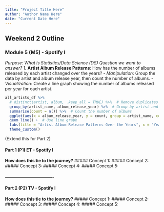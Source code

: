 ```yaml
---
title: "Project Title Here"
author: "Author Name Here"
date: "Current Date Here"
---
```




## Weekend 2 Outline





### **Module 5 (M5) - Spotify I**

*Purpose: What is Statistics/Data Science (DS) Question we want to answer?*
1. **Artist Album Release Patterns**: How has the number of albums released by each artist changed over the years?
- *Manipulation*: Group the data by artist and album release year, then count the number of albums.
- *Visualization*: Create a line graph showing the number of albums released per year for each artist.

```r
all_artists_df %>% 
  # distinct(artist, album, .keep_all = TRUE) %>%  # Remove duplicates based on artist and album
  group_by(artist_name, album_release_year) %>%  # Group by artist and album year
  summarise(count = n()) %>%  # Count the number of albums
  ggplot(aes(x = album_release_year, y = count, group = artist_name, color = artist_name)) +  # Plot album_year on x-axis and count on y-axis, group and color by artist
  geom_line() +  # Use line graph
  labs(title = "Artist Album Release Patterns Over the Years", x = "Year", y = "Number of Albums") +  # Add labels
  theme_custom()
```


(Extend this for Part 2)



#### **Part 1 (P1)** ET - Spotify I
**How does this tie to the journey?**
##### Concept 1:
##### Concept 2:
##### Concept 3:
##### Concept 4:
##### Concept 5:

#### ----------------------------------

#### **Part 2 (P2)** TV - Spotify I
**How does this tie to the journey?**
##### Concept 1:
##### Concept 2:
##### Concept 3:
##### Concept 4:
##### Concept 5:







